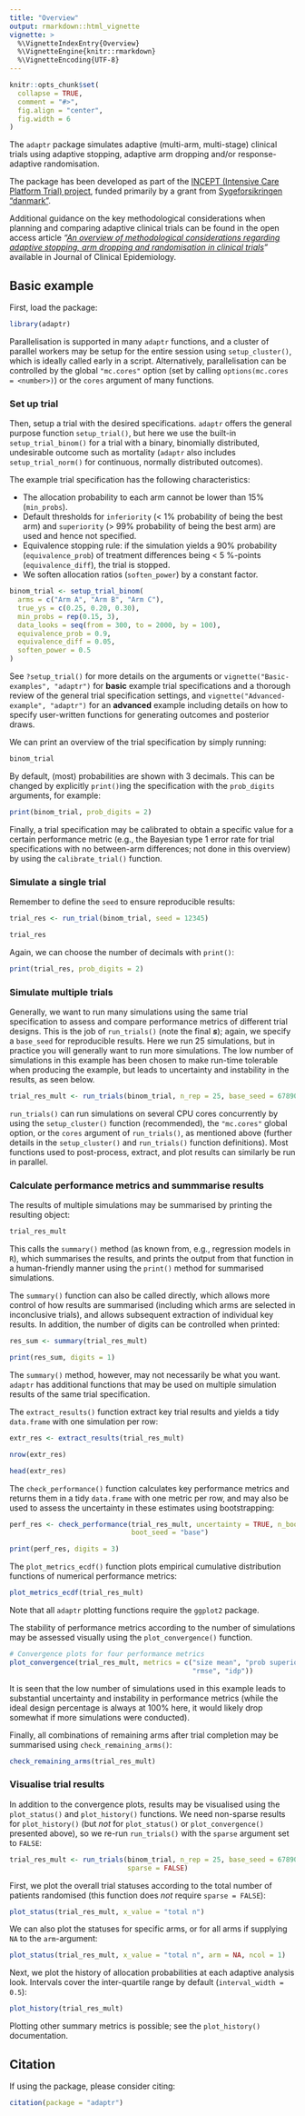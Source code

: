 ```yaml
---
title: "Overview"
output: rmarkdown::html_vignette
vignette: >
  %\VignetteIndexEntry{Overview}
  %\VignetteEngine{knitr::rmarkdown}
  %\VignetteEncoding{UTF-8}
---
```


```r
knitr::opts_chunk$set(
  collapse = TRUE,
  comment = "#>",
  fig.align = "center",
  fig.width = 6
)
```

The `adaptr` package simulates adaptive (multi-arm, multi-stage) clinical trials
using adaptive stopping, adaptive arm dropping and/or response-adaptive
randomisation.

The package has been developed as part of the
[INCEPT (Intensive Care Platform Trial) project](https://incept.dk/), funded
primarily by a grant from
[Sygeforsikringen "danmark"](https://www.sygeforsikring.dk/).

Additional guidance on the key methodological considerations when planning and
comparing adaptive clinical trials can be found in the open access article
*"[An overview of methodological considerations regarding adaptive stopping, arm dropping and randomisation in clinical trials](https://doi.org/10.1016/j.jclinepi.2022.11.002)"*
available in Journal of Clinical Epidemiology.

## Basic example
First, load the package:

```r
library(adaptr)
```

Parallelisation is supported in many `adaptr` functions, and a cluster of
parallel workers may be setup for the entire session using `setup_cluster()`,
which is ideally called early in a script. Alternatively, parallelisation
can be controlled by the global `"mc.cores"` option (set by calling
`options(mc.cores = <number>)`) or the `cores` argument of many functions.

### Set up trial
Then, setup a trial with the desired specifications. `adaptr` offers the
general purpose function `setup_trial()`, but here we use the built-in
`setup_trial_binom()` for a trial with a binary, binomially distributed,
undesirable outcome such as mortality (`adaptr` also includes
`setup_trial_norm()` for continuous, normally distributed outcomes).

The example trial specification has the following characteristics:

- The allocation probability to each arm cannot be lower than 15% (`min_probs`).
- Default thresholds for `inferiority` (< 1% probability of being the best arm)
and `superiority` (> 99% probability of being the best arm) are used and hence
not specified.
- Equivalence stopping rule: if the simulation yields a 90% probability
(`equivalence_prob`) of treatment differences being < 5 %-points
(`equivalence_diff`), the trial is stopped.
- We soften allocation ratios (`soften_power`) by a constant factor.

```r
binom_trial <- setup_trial_binom(
  arms = c("Arm A", "Arm B", "Arm C"),
  true_ys = c(0.25, 0.20, 0.30),
  min_probs = rep(0.15, 3), 
  data_looks = seq(from = 300, to = 2000, by = 100),
  equivalence_prob = 0.9,
  equivalence_diff = 0.05,
  soften_power = 0.5 
) 
```

See `?setup_trial()` for more details on the arguments or
`vignette("Basic-examples", "adaptr")` for **basic** example trial
specifications and a thorough review of the general trial specification
settings, and `vignette("Advanced-example", "adaptr")` for an **advanced**
example including details on how to specify user-written functions for
generating outcomes and posterior draws.

We can print an overview of the trial specification by simply running:

```r
binom_trial
```

By default, (most) probabilities are shown with 3 decimals. This can be changed
by explicitly `print()`ing the specification with the `prob_digits` arguments,
for example:

```r
print(binom_trial, prob_digits = 2)
```

Finally, a trial specification may be calibrated to obtain a specific value for
a certain performance metric (e.g., the Bayesian type 1 error rate for trial
specifications with no between-arm differences; not done in this overview) by
using the `calibrate_trial()` function. 

### Simulate a single trial
Remember to define the `seed` to ensure reproducible results:

```r
trial_res <- run_trial(binom_trial, seed = 12345)

trial_res
```

Again, we can choose the number of decimals with `print()`:

```r
print(trial_res, prob_digits = 2)
```

### Simulate multiple trials
Generally, we want to run many simulations using the same trial specification to
assess and compare performance metrics of different trial designs. This is the
job of `run_trials()` (note the final ***s***); again, we specify a `base_seed`
for reproducible results. Here we run 25 simulations, but in practice you will
generally want to run more simulations. The low number of simulations in this
example has been chosen to make run-time tolerable when producing the example,
but leads to uncertainty and instability in the results, as seen below.

```r
trial_res_mult <- run_trials(binom_trial, n_rep = 25, base_seed = 67890)
```

`run_trials()` can run simulations on several CPU cores concurrently by using
the `setup_cluster()` function (recommended), the `"mc.cores"` global option, or
the `cores` argument of `run_trials()`, as mentioned above (further details in
the `setup_cluster()` and `run_trials()` function definitions). Most functions
used to post-process, extract, and plot results can similarly be run in
parallel.

###  Calculate performance metrics and summmarise results
The results of multiple simulations may be summarised by printing the resulting
object:

```r
trial_res_mult
```

This calls the `summary()` method (as known from, e.g., regression models in
`R`), which summarises the results, and prints the output from that function in
a human-friendly manner using the `print()` method for summarised simulations.

The `summary()` function can also be called directly, which allows more control
of how results are summarised (including which arms are selected in inconclusive
trials), and allows subsequent extraction of individual key results. In
addition, the number of digits can be controlled when printed:

```r
res_sum <- summary(trial_res_mult)

print(res_sum, digits = 1)
```

The `summary()` method, however, may not necessarily be what you want. `adaptr`
has additional functions that may be used on multiple simulation results of the
same trial specification.

The `extract_results()` function extract key trial results and yields a tidy
`data.frame` with one simulation per row:

```r
extr_res <- extract_results(trial_res_mult)

nrow(extr_res)

head(extr_res)
```

The `check_performance()` function calculates key performance metrics and
returns them in a tidy `data.frame` with one metric per row, and may also be
used to assess the uncertainty in these estimates using bootstrapping:

```r
perf_res <- check_performance(trial_res_mult, uncertainty = TRUE, n_boot = 1000,
                              boot_seed = "base")

print(perf_res, digits = 3)
```

The `plot_metrics_ecdf()` function plots empirical cumulative distribution
functions of numerical performance metrics:

```r
plot_metrics_ecdf(trial_res_mult)
```

Note that all `adaptr` plotting functions require the `ggplot2` package.

The stability of performance metrics according to the number of simulations may
be assessed visually using the `plot_convergence()` function.

```r
# Convergence plots for four performance metrics
plot_convergence(trial_res_mult, metrics = c("size mean", "prob superior",
                                             "rmse", "idp"))
```

It is seen that the low number of simulations used in this example leads to
substantial uncertainty and instability in performance metrics (while the ideal
design percentage is always at 100% here, it would likely drop somewhat if more
simulations were conducted).

Finally, all combinations of remaining arms after trial completion may be
summarised using `check_remaining_arms()`:

```r
check_remaining_arms(trial_res_mult)
```


### Visualise trial results
In addition to the convergence plots, results may be visualised using the
`plot_status()` and `plot_history()` functions.
We need non-sparse results for `plot_history()` (but *not* for `plot_status()`
or `plot_convergence()` presented above), so we re-run `run_trials()` with the
`sparse` argument set to `FALSE`:

```r
trial_res_mult <- run_trials(binom_trial, n_rep = 25, base_seed = 67890,
                             sparse = FALSE)
```

First, we plot the overall trial statuses according to the total number of
patients randomised (this function does *not* require `sparse = FALSE`):

```r
plot_status(trial_res_mult, x_value = "total n")
```

We can also plot the statuses for specific arms, or for all arms if supplying
`NA` to the `arm`-argument:

```r
plot_status(trial_res_mult, x_value = "total n", arm = NA, ncol = 1)
```

Next, we plot the history of allocation probabilities at each adaptive
analysis look. Intervals cover the inter-quartile range by default
(`interval_width = 0.5`):

```r
plot_history(trial_res_mult)
```

Plotting other summary metrics is possible; see the `plot_history()`
documentation.

## Citation
If using the package, please consider citing:

```r
citation(package = "adaptr")
```
